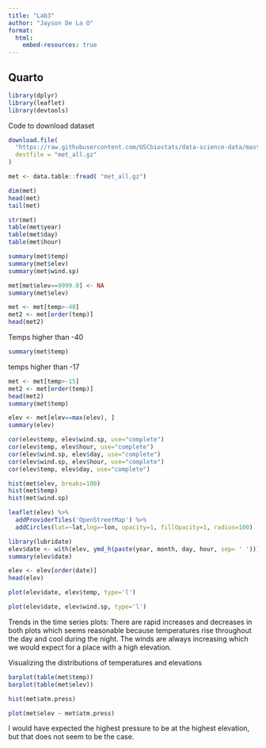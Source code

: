 ```yaml
---
title: "Lab3"
author: "Jayson De La O"
format:
  html:
    embed-resources: true
---
```


## Quarto
```r
library(dplyr)
library(leaflet)
library(devtools)
```

Code to download dataset
```r
download.file(
  "https://raw.githubusercontent.com/USCbiostats/data-science-data/master/02_met/met_all.gz",
  destfile = "met_all.gz"
)
```

```r
met <- data.table::fread( "met_all.gz")
```

```r
dim(met)
head(met)
tail(met)
```

```r
str(met)
table(met$year)
table(met$day)
table(met$hour)
```

```r
summary(met$temp)
summary(met$elev)
summary(met$wind.sp)
```

```r
met[met$elev==9999.0] <- NA
summary(met$elev)
```

```r
met <- met[temp>-40]
met2 <- met[order(temp)]
head(met2)
```
Temps higher than -40

```r
summary(met$temp)
```
temps higher than -17
```r
met <- met[temp>-15]
met2 <- met[order(temp)]
head(met2)
summary(met$temp)
```



```r
elev <- met[elev==max(elev), ]
summary(elev)
```


```r
cor(elev$temp, elev$wind.sp, use="complete")
cor(elev$temp, elev$hour, use="complete")
cor(elev$wind.sp, elev$day, use="complete")
cor(elev$wind.sp, elev$hour, use="complete")
cor(elev$temp, elev$day, use="complete")
```



```r
hist(met$elev, breaks=100)
hist(met$temp)
hist(met$wind.sp)
```



```r
leaflet(elev) %>%
  addProviderTiles('OpenStreetMap') %>% 
  addCircles(lat=~lat,lng=~lon, opacity=1, fillOpacity=1, radius=100)
```

```r
library(lubridate)
elev$date <- with(elev, ymd_h(paste(year, month, day, hour, sep= ' ')))
summary(elev$date)
```

```r
elev <- elev[order(date)]
head(elev)
```

```r
plot(elev$date, elev$temp, type='l')
```

```r
plot(elev$date, elev$wind.sp, type='l')
```

Trends in the time series plots: There are rapid increases and decreases in both plots which seems reasonable because temperatures rise throughout the day and cool during the night. The winds are always increasing which we would expect for a place with a high elevation.

Visualizing the distributions of temperatures and elevations
```r
barplot(table(met$temp))
barplot(table(met$elev))

hist(met$atm.press)
```

```r
plot(met$elev ~ met$atm.press)
```

I would have expected the highest pressure to be at the highest elevation, but that does not seem to be the case.